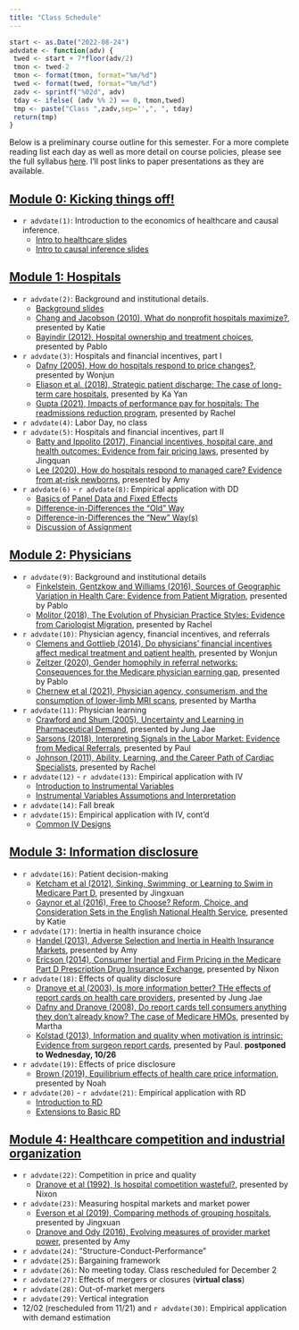 ```yaml
---
title: "Class Schedule"
---
```


```r
start <- as.Date("2022-08-24")
advdate <- function(adv) {
 twed <- start + 7*floor(adv/2)
 tmon <- twed-2
 tmon <- format(tmon, format="%m/%d")
 twed <- format(twed, format="%m/%d")
 zadv <- sprintf("%02d", adv)
 tday <- ifelse( (adv %% 2) == 0, tmon,twed)
 tmp <- paste("Class ",zadv,sep='',", ", tday)
 return(tmp)
}
```

Below is a preliminary course outline for this semester. For a more complete reading list each day as well as more detail on course policies, please see the full syllabus [here](syllabus/syllabus-771.pdf). I'll post links to paper presentations as they are available.


## [Module 0: Kicking things off!](modules/module0.html)

  - `r advdate(1)`: Introduction to the economics of healthcare and causal inference. 
      - [Intro to healthcare slides](slides/01-intro-health.html)
      - [Intro to causal inference slides](slides/01-intro-causal-inference.html)

## [Module 1: Hospitals](modules/module1.html)

  - `r advdate(2)`: Background and institutional details. 
      - [Background slides](slides/01-1.html)
      - [Chang and Jacobson (2010), What do nonprofit hospitals maximize?](slides/student/katie-20220829.pdf), presented by Katie      
      - [Bayindir (2012), Hospital ownership and treatment choices](slides/student/pablo-20220829.pdf), presented by Pablo
  - `r advdate(3)`: Hospitals and financial incentives, part I
      - [Dafny (2005), How do hospitals respond to price changes?](slides/student/wonjun-20220831.pdf), presented by Wonjun
      - [Eliason et al. (2018), Strategic patient discharge: The case of long-term care hospitals](slides/student/kayan-20220831.pdf), presented by Ka Yan
      - [Gupta (2021), Impacts of performance pay for hospitals: The readmissions reduction program](slides/student/rachel-20220831.pdf), presented by Rachel
  - `r advdate(4)`: Labor Day, no class
  - `r advdate(5)`: Hospitals and financial incentives, part II
      - [Batty and Ippolito (2017), Financial incentives, hospital care, and health outcomes: Evidence from fair pricing laws](slides/student/jingquan-20220907.pptx), presented by Jingquan
      - [Lee (2020), How do hospitals respond to managed care? Evidence from at-risk newborns](slides/student/amy-20220907.pdf), presented by Amy
  - `r advdate(6)` - `r advdate(8)`: Empirical application with DD
      - [Basics of Panel Data and Fixed Effects](slides/02-1.html)
      - [Difference-in-Differences the "Old" Way](slides/02-2.html)
      - [Difference-in-Differences the "New" Way(s)](slides/02-3.html)
      - [Discussion of Assignment](slides/02-4.html)

## [Module 2: Physicians](modules/module2.html)

  - `r advdate(9)`: Background and institutional details
      - [Finkelstein, Gentzkow and Williams (2016), Sources of Geographic Variation in Health Care: Evidence from Patient Migration](slides/student/pablo-20220921.pdf), presented by Pablo
      - [Molitor (2018), The Evolution of Physician Practice Styles: Evidence from Cariologist Migration](slides/student/rachel-20220921.pdf), presented by Rachel
  - `r advdate(10)`: Physician agency, financial incentives, and referrals
      - [Clemens and Gottlieb (2014), Do physicians' financial incentives affect medical treatment and patient health](slides/student/wonjun-20220926.pdf), presented by Wonjun
      - [Zeltzer (2020), Gender homophily in referral networks: Consequences for the Medicare physician earning gap](slides/student/pablo-20220926.pdf), presented by Pablo
      - [Chernew et al (2021), Physician agency, consumerism, and the consumption of lower-limb MRI scans](slides/student/martha-20220926.pptx), presented by Martha
  - `r advdate(11)`: Physician learning
      - [Crawford and Shum (2005), Uncertainty and Learning in Pharmaceutical Demand](slides/student/jungjae-20220928.pdf), presented by Jung Jae
      - [Sarsons (2018), Interpreting Signals in the Labor Market: Evidence from Medical Referrals](slides/student/paul-20220928.pdf), presented by Paul
      - [Johnson (2011), Ability, Learning, and the Career Path of Cardiac Specialists](slides/student/rachel-20220928.pdf), presented by Rachel
  - `r advdate(12)` - `r advdate(13)`: Empirical application with IV
      - [Introduction to Instrumental Variables](slides/03-1.html)
      - [Instrumental Variables Assumptions and Interpretation](slides/03-2.html)
  - `r advdate(14)`: Fall break
  - `r advdate(15)`: Empirical application with IV, cont'd
      - [Common IV Designs](slides/03-3.html)

## [Module 3: Information disclosure](modules/module3.html)

  - `r advdate(16)`: Patient decision-making
      - [Ketcham et al (2012), Sinking, Swimming, or Learning to Swim in Medicare Part D](slides/student/jingxuan-20221017.pdf), presented by Jingxuan
      - [Gaynor et al (2016), Free to Choose? Reform, Choice, and Consideration Sets in the English National Health Service](slides/student/katie-20221017.pdf), presented by Katie
  - `r advdate(17)`: Inertia in health insurance choice
      - [Handel (2013), Adverse Selection and Inertia in Health Insurance Markets](slides/student/amy-20221019.pdf), presented by Amy
      - [Ericson (2014), Consumer Inertial and Firm Pricing in the Medicare Part D Prescription Drug Insurance Exchange](slides/student/nixon-20221019.pdf), presented by Nixon
  - `r advdate(18)`: Effects of quality disclosure
      - [Dranove et al (2003), Is more information better? THe effects of report cards on health care providers](slides/student/jungjae-20221024.pdf), presented by Jung Jae
      - [Dafny and Dranove (2008), Do report cards tell consumers anything they don't already know? The case of Medicare HMOs](slides/student/martha-20221024.pptx), presented by Martha
      - [Kolstad (2013), Information and quality when motivation is intrinsic: Evidence from surgeon report cards](slides/student/paul-20221024.pdf), presented by Paul. **postponed to Wednesday, 10/26**
  - `r advdate(19)`: Effects of price disclosure
      - [Brown (2019), Equilibrium effects of health care price information](slides/student/noah-20221026.pdf), presented by Noah
  - `r advdate(20)` - `r advdate(21)`: Empirical application with RD
      - [Introduction to RD](slides/04-1.html)
      - [Extensions to Basic RD](slides/04-2.html)

## [Module 4: Healthcare competition and industrial organization](modules/module4.html)

  - `r advdate(22)`: Competition in price and quality
      - [Dranove et al (1992), Is hospital competition wasteful?](slides/student/nixon-20221107.pdf), presented by Nixon
  - `r advdate(23)`: Measuring hospital markets and market power
      - [Everson et al (2019), Comparing methods of grouping hospitals](slides/student/jingxuan-20221109.pdf), presented by Jingxuan
      - [Dranove and Ody (2016), Evolving measures of provider market power](slides/student/amy-20221109.pdf), presented by Amy
  - `r advdate(24)`: "Structure-Conduct-Performance"
  - `r advdate(25)`: Bargaining framework
  - `r advdate(26)`: No meeting today. Class rescheduled for December 2  
  - `r advdate(27)`: Effects of mergers or closures (**virtual class**)
  - `r advdate(28)`: Out-of-market mergers
  - `r advdate(29)`: Vertical integration
  - 12/02 (rescheduled from 11/21) and `r advdate(30)`: Empirical application with demand estimation
